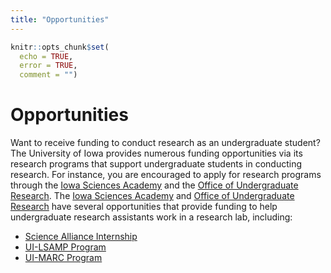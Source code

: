 ```yaml
---
title: "Opportunities"
---
```


```r
knitr::opts_chunk$set(
  echo = TRUE,
  error = TRUE,
  comment = "")
```

# Opportunities {#opportunities}

Want to receive funding to conduct research as an undergraduate student?
The University of Iowa provides numerous funding opportunities via its research programs that support undergraduate students in conducting research.
For instance, you are encouraged to apply for research programs through the [Iowa Sciences Academy](https://isa.uiowa.edu/programs) and the [Office of Undergraduate Research](https://our.research.uiowa.edu/students/compensation-your-research).
The [Iowa Sciences Academy](https://isa.uiowa.edu/programs) and [Office of Undergraduate Research](https://our.research.uiowa.edu/students/compensation-your-research) have several opportunities that provide funding to help undergraduate research assistants work in a research lab, including:

- [Science Alliance Internship](https://isa.uiowa.edu/programs/sa)
- [UI-LSAMP Program](https://isa.uiowa.edu/programs/ui-lsamp)
- [UI-MARC Program](https://isa.uiowa.edu/programs/ui-marc)
